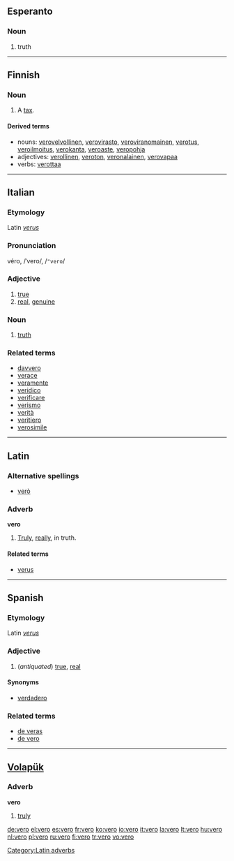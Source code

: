 ==Esperanto==

===Noun===
{{eo-noun}}

# truth

----

==Finnish==
{{Finnish index|ve}}

===Noun===
{{fi-noun|vero|type=valo}}

# A [[tax]].

====Derived terms====
*nouns: [[verovelvollinen]], [[verovirasto]], [[veroviranomainen]], [[verotus]], [[veroilmoitus]], [[verokanta]], [[veroaste]], [[veropohja]]
*adjectives: [[verollinen]], [[veroton]], [[veronalainen]], [[verovapaa]]
*verbs: [[verottaa]]

----

==Italian==

===Etymology===
Latin ''[[verus]]''

===Pronunciation===
véro, /ˈvero/, /<tt>"vero</tt>/

===Adjective===
{{it-adj|ver}}

# [[true]]
# [[real]], [[genuine]]

===Noun===
{{it-noun|ver|m|o|i}}

# [[truth]]

===Related terms===
*[[davvero]]
*[[verace]]
*[[veramente]]
*[[veridico]]
*[[verificare]]
*[[verismo]]
*[[verità]]
*[[veritiero]]
*[[verosimile]]

----

==Latin==

===Alternative spellings===
*[[verò]]

===Adverb===
'''vero'''

# [[truly|Truly]], [[really]], in truth.

====Related terms====
*[[verus]]

[[Category:Latin adverbs]]

----

==Spanish==

===Etymology===
Latin ''[[verus]]''

===Adjective===
{{es-adj|feminine=vera}}

# (''antiquated'') [[true]], [[real]]

====Synonyms====
* [[verdadero]]

===Related terms===
* [[de veras]]
* [[de vero]]

----

==[[Volapük]]==

===Adverb===
'''vero'''

# [[truly]]

[[de:vero]]
[[el:vero]]
[[es:vero]]
[[fr:vero]]
[[ko:vero]]
[[io:vero]]
[[it:vero]]
[[la:vero]]
[[lt:vero]]
[[hu:vero]]
[[nl:vero]]
[[pl:vero]]
[[ru:vero]]
[[fi:vero]]
[[tr:vero]]
[[vo:vero]]